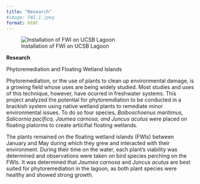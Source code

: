 ```yaml
---
title: "Research"
#image: FWI.1.jpeg
format: html
---
```


![Installation of FWI on UCSB Lagoon](FWI.1.jpeg)

**Research**

Phytoremediation and Floating Wetland Islands 

Phytoremediation, or the use of plants to clean up environmental damage, is a growing field whose uses are being widely studied. Most studies and uses of this technique, however, have ocurred in freshwater systems. This project analyzed the potential for phytoremdiation to be conducted in a brackish system using native wetland plants to remediate minor environmental issues. To do so four species, *Bolboschoenus maritimus, Salicornia pacifica, Jaumea carnosa, and Juncus acutus* were placed on floating platorms to create articifial floating wetlands.

The plants remained on the floating wetland islands (FWIs) between January and May during which they grew and interacted with their environment. During their time on the water, each plant's viability was determined and observations were taken on bird species perching on the FWIs. It was determined that *Jaumea carnosa* and *Juncus acutus* are best suited for phytoremediation in the lagoon, as both plant species were healthy and showed strong growth.   





